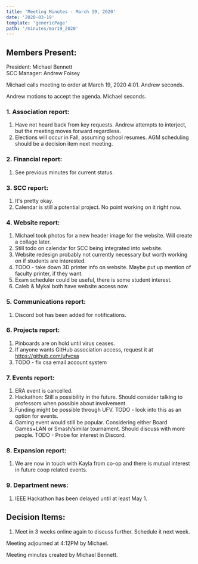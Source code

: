 ```yaml
---
title: 'Meeting Minutes - March 19, 2020'
date: '2020-03-19'
template: 'genericPage'
path: '/minutes/mar19_2020'
---
```


## Members Present:

President: Michael Bennett  
SCC Manager: Andrew Foisey  

Michael calls meeting to order at March 19, 2020 4:01. Andrew seconds.

Andrew motions to accept the agenda. Michael seconds.

### 1. Association report:

1. Have not heard back from key requests. Andrew attempts to interject, but the meeting moves forward regardless.
2. Elections will occur in Fall, assuming school resumes. AGM scheduling should be a decision item next meeting. 

### 2. Financial report:

1. See previous minutes for current status.

### 3. SCC report:

1. It's pretty okay.
2. Calendar is still a potential project. No point working on it right now.

### 4. Website report:

1.  Michael took photos for a new header image for the website. Will create a collage later.
2.  Still todo on calendar for SCC being integrated into website.
3.  Website redesign probably not currently necessary but worth working on if students are interested.
4.  TODO - take down 3D printer info on website. Maybe put up mention of faculty printer, if they want.
5.  Exam scheduler could be useful, there is some student interest.
6.  Caleb & Mykal both have website access now.

### 5. Communications report:

1.  Discord bot has been added for notifications.

### 6. Projects report:

1.  Pinboards are on hold until virus ceases.
3.  If anyone wants GitHub association access, request it at https://github.com/ufvcsa
3.  TODO - fix csa email account system

### 7. Events report:

1.  ERA event is cancelled.
2.  Hackathon: Still a possibility in the future. Should consider talking to professors when possible about involvement.
3.  Funding might be possible through UFV. TODO - look into this as an option for events.
4.  Gaming event would still be popular. Considering either Board Games+LAN or Smash/similar tournament. Should discuss with more people. TODO - Probe for interest in Discord.

### 8. Expansion report:

1.  We are now in touch with Kayla from co-op and there is mutual interest in future coop related events.

### 9. Department news:

1.  IEEE Hackathon has been delayed until at least May 1.

## Decision Items:

1. Meet in 3 weeks online again to discuss further. Schedule it next week.

Meeting adjourned at 4:12PM by Michael.

Meeting minutes created by Michael Bennett.
